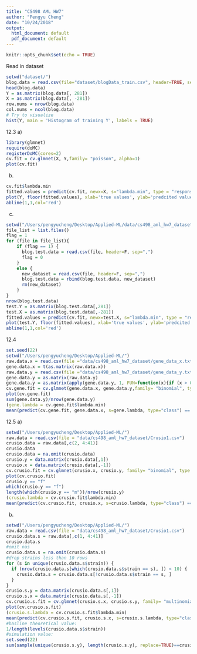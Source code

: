 ```yaml
---
title: "CS498 AML HW7"
author: "Pengyu Cheng"
date: "10/24/2018"
output:
  html_document: default
  pdf_document: default
---
```


```r
knitr::opts_chunk$set(echo = TRUE)
```
Read in dataset
```r
setwd("dataset/")
blog.data = read.csv(file="dataset/blogData_train.csv", header=TRUE, sep=",")
head(blog.data)
Y = as.matrix(blog.data[, 281])
X = as.matrix(blog.data[, -281])
row.nums = nrow(blog.data)
col.nums = ncol(blog.data)
# Try to visualize
hist(Y, main = 'Histogram of training Y', labels = TRUE)
```
12.3 
a)
```r
library(glmnet)
require(doMC)
registerDoMC(cores=2)
cv.fit = cv.glmnet(X, Y,family= "poisson", alpha=1)
plot(cv.fit)
```
b)
```r
cv.fit$lambda.min
fitted.values = predict(cv.fit, newx=X, s="lambda.min", type = "response")
plot(Y, floor(fitted.values), xlab='true values', ylab='predcited values', main='true values vs predicted values on training set')
abline(1,1,col='red')
```
c)
```r
setwd("/Users/pengyucheng/Desktop/Applied-ML/data/cs498_aml_hw7_dataset/test_data")
file_list = list.files()
flag = 1
for (file in file_list){
    if (flag == 1) {
      blog.test.data = read.csv(file, header=F, sep=",")
      flag = 0
    }
    else {
      new_dataset = read.csv(file, header=F, sep=",")
      blog.test.data = rbind(blog.test.data, new_dataset)
      rm(new_dataset)
    }
}
nrow(blog.test.data)
test.Y = as.matrix(blog.test.data[,281])
test.X = as.matrix(blog.test.data[,-281])
fitted.values = predict(cv.fit, newx=test.X, s="lambda.min", type = "response")
plot(test.Y, floor(fitted.values), xlab='true values', ylab='predcited values', main='true values vs predicted values on test set')
abline(1,1,col='red')
```

12.4
```r
set.seed(22)
setwd("/Users/pengyucheng/Desktop/Applied-ML/")
raw.data.x = read.csv(file ="data/cs498_aml_hw7_dataset/gene_data_x.txt", header = F, sep = " ")
gene.data.x = t(as.matrix(raw.data.x))
raw.data.y = read.csv(file ="data/cs498_aml_hw7_dataset/gene_data_y.txt", header = F, sep = " ")
gene.data.y = as.matrix(raw.data.y)
gene.data.y = as.matrix(apply(gene.data.y, 1, FUN=function(x){if (x > 0) {x = 0} else {x = 1}}))
cv.gene.fit = cv.glmnet(gene.data.x, gene.data.y,family= "binomial", type.measure="class")
plot(cv.gene.fit)
sum(gene.data.y)/nrow(gene.data.y)
(gene.lambda = cv.gene.fit$lambda.min)
mean(predict(cv.gene.fit, gene.data.x, s=gene.lambda, type="class") == gene.data.y)
```
12.5
a)
```r
setwd("/Users/pengyucheng/Desktop/Applied-ML/")
raw.data = read.csv(file = "data/cs498_aml_hw7_dataset/Crusio1.csv")
crusio.data = raw.data[,c(2, 4:41)]
crusio.data
crusio.data = na.omit(crusio.data)
crusio.y = data.matrix(crusio.data[,1])
crusio.x = data.matrix(crusio.data[,-1])
cv.crusio.fit = cv.glmnet(crusio.x, crusio.y, family= "binomial", type.measure="class", alpha=1)
plot(cv.crusio.fit)
crusio.y == "f"
which(crusio.y == "f")
length(which(crusio.y == "m"))/nrow(crusio.y)
(crusio.lambda = cv.crusio.fit$lambda.min)
mean(predict(cv.crusio.fit, crusio.x, s=crusio.lambda, type="class") == crusio.y)
```
b) 
```r
setwd("/Users/pengyucheng/Desktop/Applied-ML/")
raw.data = read.csv(file = "data/cs498_aml_hw7_dataset/Crusio1.csv")
crusio.data.s = raw.data[,c(1, 4:41)]
crusio.data.s
#omit nas
crusio.data.s = na.omit(crusio.data.s)
#drop strains less than 10 rows
for (s in unique(crusio.data.s$strain)) {
  if (nrow(crusio.data.s[which(crusio.data.s$strain == s), ]) < 10) {
    crusio.data.s = crusio.data.s[!crusio.data.s$strain == s, ]
  }
}
crusio.s.y = data.matrix(crusio.data.s[,1])
crusio.s.x = data.matrix(crusio.data.s[,-1])
cv.crusio.s.fit = cv.glmnet(crusio.s.x, crusio.s.y, family= "multinomial", type.measure="class", alpha=1)
plot(cv.crusio.s.fit)
(crusio.s.lambda = cv.crusio.s.fit$lambda.min)
mean(predict(cv.crusio.s.fit, crusio.s.x, s=crusio.s.lambda, type="class") == crusio.s.y, alpha=1)
#basline theoretical value:
1/length(levels(crusio.data.s$strain))
#simulation value:
set.seed(22)
sum(sample(unique(crusio.s.y), length(crusio.s.y), replace=TRUE)==crusio.s.y)/nrow(crusio.data.s)
```
